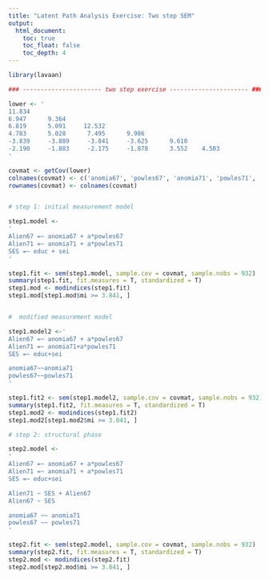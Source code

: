 ```yaml
---
title: "Latent Path Analysis Exercise: Two step SEM"
output:
  html_document:
    toc: true
    toc_float: false
    toc_depth: 4
---
```


```r
library(lavaan)

### ---------------------- two step exercise ---------------------- ###

lower <- '
11.834
6.947      9.364
6.819      5.091     12.532
4.783      5.028      7.495      9.986
-3.839     -3.889     -3.841     -3.625      9.610
-2.190     -1.883     -2.175     -1.878      3.552    4.503
'

covmat <- getCov(lower)
colnames(covmat) <- c('anomia67', 'powles67', 'anomia71', 'powles71', 'educ', 'sei')
rownames(covmat) <- colnames(covmat)


# step 1: initial measurement model

step1.model <- 
'
Alien67 =~ anomia67 + a*powles67
Alien71 =~ anomia71 + a*powles71
SES =~ educ + sei
'

step1.fit <- sem(step1.model, sample.cov = covmat, sample.nobs = 932)
summary(step1.fit, fit.measures = T, standardized = T)
step1.mod <- modindices(step1.fit)
step1.mod[step1.mod$mi >= 3.841, ]


#  modified measurement model

step1.model2 <-'
Alien67 =~ anomia67 + a*powles67
Alien71 =~ anomia71+a*powles71
SES =~ educ+sei

anomia67~~anomia71
powles67~~powles71
'

step1.fit2 <- sem(step1.model2, sample.cov = covmat, sample.nobs = 932)
summary(step1.fit2, fit.measures = T, standardized = T)
step1.mod2 <- modindices(step1.fit2)
step1.mod2[step1.mod2$mi >= 3.841, ]

# step 2: structural phase

step2.model <-
'
Alien67 =~ anomia67 + a*powles67
Alien71 =~ anomia71 + a*powles71
SES =~ educ+sei

Alien71 ~ SES + Alien67
Alien67 ~ SES

anomia67 ~~ anomia71
powles67 ~~ powles71
'

step2.fit <- sem(step2.model, sample.cov = covmat, sample.nobs = 932)
summary(step2.fit, fit.measures = T, standardized = T)
step2.mod <- modindices(step2.fit)
step2.mod[step2.mod$mi >= 3.841, ]




```

